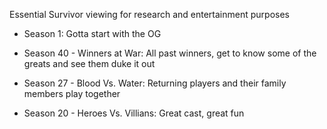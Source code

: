 
Essential Survivor viewing for research and entertainment purposes

* Season 1: Gotta start with the OG

* Season 40 - Winners at War: All past winners, get to know some of the greats and see them duke it out

* Season 27 - Blood Vs. Water: Returning players and their family members play together

* Season 20 - Heroes Vs. Villians: Great cast, great fun